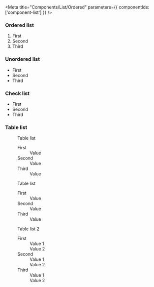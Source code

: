 
<Meta
  title="Components/List/Ordered"
  parameters={{ 
    componentIds: ['component-list']
  }}
/>

### Ordered list
<Canvas>
  <ol>
    <li>First</li>
    <li>Second</li>
    <li>Third</li>
  </ol>
</Canvas>

### Unordered list
<Canvas>
  <ul>
    <li>First</li>
    <li>Second</li>
    <li>Third</li>
  </ul>
</Canvas>

### Check list

<Canvas>
  <ul class="check">
    <li>First</li>
    <li>Second</li>
    <li>Third</li>
  </ul>
</Canvas>

### Table list
<Canvas>
  <figure>
    <figcaption class="table-list-caption">Table list</figcaption>
    <dl>
      <div>
        <dt>First</dt>
        <dd>Value</dd>
      </div>
      <div>
        <dt>Second</dt>
        <dd>Value</dd>
      </div>
      <div>
        <dt>Third</dt>
        <dd>Value</dd>
      </div>
    </dl>
  </figure>
</Canvas>

<Canvas>
  <div>
    <figure>
      <figcaption class="table-list-caption">Table list</figcaption>
      <dl>
        <div>
          <dt>First</dt>
          <dd>Value</dd>
        </div>
        <div>
          <dt>Second</dt>
          <dd>Value</dd>
        </div>
        <div>
          <dt>Third</dt>
          <dd>Value</dd>
        </div>
      </dl>
    </figure>
    <figure>
      <figcaption class="table-list-caption">Table list 2</figcaption>
      <dl>
        <div>
          <dt>First</dt>
          <dd>Value 1</dd>
          <dd>Value 2</dd>
        </div>
        <div>
          <dt>Second</dt>
          <dd>Value 1</dd>
          <dd>Value 2</dd>
        </div>
        <div>
          <dt>Third</dt>
          <dd>Value 1</dd>
          <dd>Value 2</dd>
        </div>
      </dl>
    </figure>
  </div>
</Canvas>
